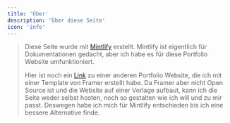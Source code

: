 ```yaml
---
title: 'Über'
description: 'Über diese Seite'
icon: 'info'
---
```



> Diese Seite wurde mit [Mintlify]() erstellt.
> Mintlify ist eigentlich für Dokumentationen gedacht, aber ich habe es für diese Portfolio Website umfunktioniert.
>
> Hier ist noch ein [Link](https://noahbuergler.framer.website) zu einer anderen Portfolio Website, die ich mit einer Template von Framer erstellt habe.
> Da Framer aber nicht Open Source ist und die Website auf einer Vorlage aufbaut, kann ich die Seite weder selbst hosten, noch so gestalten wie ich will und zu mir passt. Deswegen habe ich mich für Mintlify entschieden bis ich eine bessere Alternative finde.
